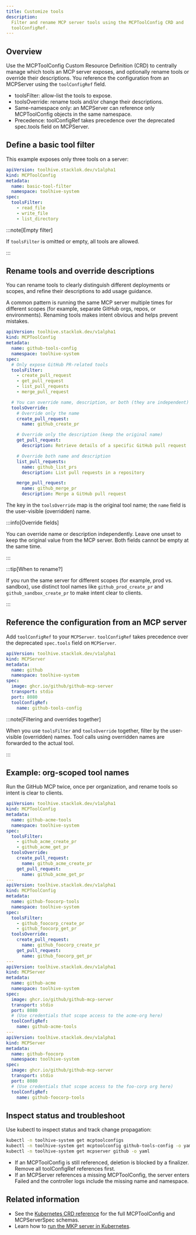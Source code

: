 ```yaml
---
title: Customize tools
description:
  Filter and rename MCP server tools using the MCPToolConfig CRD and
  toolConfigRef.
---
```


## Overview

Use the MCPToolConfig Custom Resource Definition (CRD) to centrally manage which
tools an MCP server exposes, and optionally rename tools or override their
descriptions. You reference the configuration from an MCPServer using the
`toolConfigRef` field.

- toolsFilter: allow-list the tools to expose.
- toolsOverride: rename tools and/or change their descriptions.
- Same-namespace only: an MCPServer can reference only MCPToolConfig objects in
  the same namespace.
- Precedence: toolConfigRef takes precedence over the deprecated spec.tools
  field on MCPServer.

## Define a basic tool filter

This example exposes only three tools on a server:

```yaml title="toolconfig-basic.yaml"
apiVersion: toolhive.stacklok.dev/v1alpha1
kind: MCPToolConfig
metadata:
  name: basic-tool-filter
  namespace: toolhive-system
spec:
  toolsFilter:
    - read_file
    - write_file
    - list_directory
```

:::note[Empty filter]

If `toolsFilter` is omitted or empty, all tools are allowed.

:::

## Rename tools and override descriptions

You can rename tools to clearly distinguish different deployments or scopes, and
refine their descriptions to add usage guidance.

A common pattern is running the same MCP server multiple times for different
scopes (for example, separate GitHub orgs, repos, or environments). Renaming
tools makes intent obvious and helps prevent mistakes.

```yaml title="toolconfig-with-overrides.yaml"
apiVersion: toolhive.stacklok.dev/v1alpha1
kind: MCPToolConfig
metadata:
  name: github-tools-config
  namespace: toolhive-system
spec:
  # Only expose GitHub PR-related tools
  toolsFilter:
    - create_pull_request
    - get_pull_request
    - list_pull_requests
    - merge_pull_request

  # You can override name, description, or both (they are independent)
  toolsOverride:
    # Override only the name
    create_pull_request:
      name: github_create_pr

    # Override only the description (keep the original name)
    get_pull_request:
      description: Retrieve details of a specific GitHub pull request

    # Override both name and description
    list_pull_requests:
      name: github_list_prs
      description: List pull requests in a repository

    merge_pull_request:
      name: github_merge_pr
      description: Merge a GitHub pull request
```

The key in the `toolsOverride` map is the original tool name; the `name` field
is the user-visible (overridden) name.

:::info[Override fields]

You can override name or description independently. Leave one unset to keep the
original value from the MCP server. Both fields cannot be empty at the same
time.

:::

:::tip[When to rename?]

If you run the same server for different scopes (for example, prod vs. sandbox),
use distinct tool names like `github_prod_create_pr` and
`github_sandbox_create_pr` to make intent clear to clients.

:::

## Reference the configuration from an MCP server

Add `toolConfigRef` to your `MCPServer`. `toolConfigRef` takes precedence over
the deprecated `spec.tools` field on `MCPServer`.

```yaml {12-13} title="mcpserver-with-toolconfig.yaml"
apiVersion: toolhive.stacklok.dev/v1alpha1
kind: MCPServer
metadata:
  name: github
  namespace: toolhive-system
spec:
  image: ghcr.io/github/github-mcp-server
  transport: stdio
  port: 8080
  toolConfigRef:
    name: github-tools-config
```

:::note[Filtering and overrides together]

When you use `toolsFilter` and `toolsOverride` together, filter by the
user-visible (overridden) names. Tool calls using overridden names are forwarded
to the actual tool.

:::

## Example: org-scoped tool names

Run the GitHub MCP twice, once per organization, and rename tools so intent is
clear to clients.

```yaml title="github-org-scoped-tools.yaml"
apiVersion: toolhive.stacklok.dev/v1alpha1
kind: MCPToolConfig
metadata:
  name: github-acme-tools
  namespace: toolhive-system
spec:
  toolsFilter:
    - github_acme_create_pr
    - github_acme_get_pr
  toolsOverride:
    create_pull_request:
      name: github_acme_create_pr
    get_pull_request:
      name: github_acme_get_pr
---
apiVersion: toolhive.stacklok.dev/v1alpha1
kind: MCPToolConfig
metadata:
  name: github-foocorp-tools
  namespace: toolhive-system
spec:
  toolsFilter:
    - github_foocorp_create_pr
    - github_foocorp_get_pr
  toolsOverride:
    create_pull_request:
      name: github_foocorp_create_pr
    get_pull_request:
      name: github_foocorp_get_pr
---
apiVersion: toolhive.stacklok.dev/v1alpha1
kind: MCPServer
metadata:
  name: github-acme
  namespace: toolhive-system
spec:
  image: ghcr.io/github/github-mcp-server
  transport: stdio
  port: 8080
  # (Use credentials that scope access to the acme-org here)
  toolConfigRef:
    name: github-acme-tools
---
apiVersion: toolhive.stacklok.dev/v1alpha1
kind: MCPServer
metadata:
  name: github-foocorp
  namespace: toolhive-system
spec:
  image: ghcr.io/github/github-mcp-server
  transport: stdio
  port: 8080
  # (Use credentials that scope access to the foo-corp org here)
  toolConfigRef:
    name: github-foocorp-tools
```

## Inspect status and troubleshoot

Use kubectl to inspect status and track change propagation:

```bash
kubectl -n toolhive-system get mcptoolconfigs
kubectl -n toolhive-system get mcptoolconfig github-tools-config -o yaml
kubectl -n toolhive-system get mcpserver github -o yaml
```

- If an MCPToolConfig is still referenced, deletion is blocked by a finalizer.
  Remove all toolConfigRef references first.
- If an MCPServer references a missing MCPToolConfig, the server enters Failed
  and the controller logs include the missing name and namespace.

## Related information

- See the [Kubernetes CRD reference](../reference/crd-spec.mdx) for the full
  MCPToolConfig and MCPServerSpec schemas.
- Learn how to [run the MKP server in Kubernetes](../guides-mcp/k8s.mdx).
